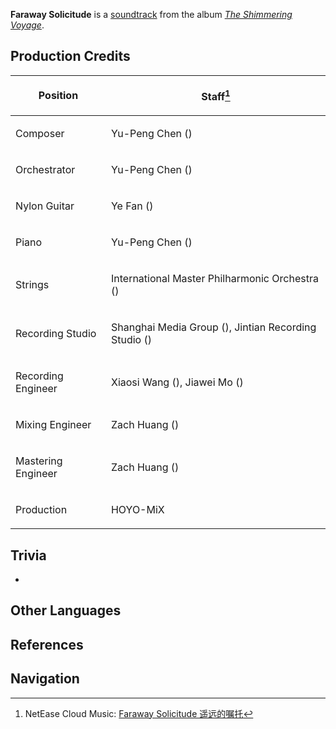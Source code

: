 {{Soundtrack Infobox
|title          =
|image          = The Shimmering Voyage.jpg
|album          = The Shimmering Voyage
|disc           = 1
|number         = 15
|featured       =
|featured2      =
|featured3      =
|featured_disc  =
|featured_disc2 =
|featured_disc3 =
|youtube_id     = cdC8wPt_SPw
|youtube_time   = 1525
|spotify_id     = 5rn8BBQLVsmnhzpDkBPsZI
|played_in      = Golden Apple Archipelago
|during         = [[Golden Apple Archipelago]] (Night)
|domain         =
|previous       = Reminiscence of the Old Days
|next           = Overture of Storms
}}
'''Faraway Solicitude''' is a [[soundtrack]] from the album ''[[The Shimmering Voyage]]''.

==Production Credits==
{| class="wikitable" style="text-align:left; height:0.5em"
! Position
! Staff<ref>NetEase Cloud Music: [https://music.163.com/#/song?id=1861402597 Faraway Solicitude 遥远的嘱托]</ref>
|-
! Composer
| Yu-Peng Chen ({{Lang|zh=陈致逸|mini=1}})
|-
! Orchestrator
| Yu-Peng Chen ({{Lang|zh=陈致逸|mini=1}})
|-
! Nylon Guitar
| Ye Fan ({{Lang|zh=范晔|mini=1}})
|-
! Piano
| Yu-Peng Chen ({{Lang|zh=陈致逸|mini=1}})
|-
! Strings
| International Master Philharmonic Orchestra ({{Lang|zh=国际首席爱乐乐团|mini=1}})
|-
! Recording Studio
| Shanghai Media Group ({{Lang|zh=上海广播大厦|mini=1}}), Jintian Recording Studio ({{Lang|zh=金田录音棚|mini=1}})
|-
! Recording Engineer
| Xiaosi Wang ({{Lang|zh=王小四|mini=1}}), Jiawei Mo ({{Lang|zh=莫家伟|mini=1}})
|-
! Mixing Engineer
| Zach Huang ({{Lang|zh=黄巍|mini=1}})
|-
! Mastering Engineer
| Zach Huang ({{Lang|zh=黄巍|mini=1}})
|-
! Production
| HOYO-MiX
|}

==Trivia==
* {{Transclude|Comforting Quietude|GAATheme3|section=1}}

==Other Languages==
{{Other Languages|default_hidden = 1
|en      = Faraway Solicitude
|zhs     = 遥远的嘱托
|zhs_rm  = Yáoyuǎn de Zhǔtuō
|zht     = 遙遠的囑託
|zht_rm  = Yáoyuǎn de Zhǔtuō
|ja      = 遥かなる憂慮
|ja_rm   = Haruka Naru Yuuryo
}}

==References==
{{Reflist}}

==Navigation==
{{Soundtrack Navbox|The Shimmering Voyage}}